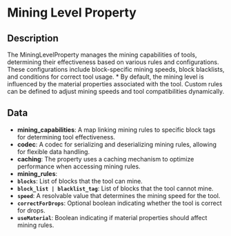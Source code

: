 # Mining Level Property

## Description

  
The MiningLevelProperty manages the mining capabilities of tools, determining their effectiveness based on various rules and configurations.These configurations include block-specific mining speeds, block blacklists, and conditions for correct tool usage. *By default, the mining level is influenced by the material properties associated with the tool.Custom rules can be defined to adjust mining speeds and tool compatibilities dynamically.

## Data

- **mining_capabilities**:  A map linking mining rules to specific block tags for determining tool effectiveness.
- **codec**:  A codec for serializing and deserializing mining rules, allowing for flexible data handling.
- **caching**:  The property uses a caching mechanism to optimize performance when accessing mining rules.
- **mining_rules**: 
- **`blocks`**:  List of blocks that the tool can mine.
- **`block_list | blacklist_tag`**:  List of blocks that the tool cannot mine.
- **`speed`**:  A resolvable value that determines the mining speed for the tool.
- **`correctForDrops`**:  Optional boolean indicating whether the tool is correct for drops.
- **`useMaterial`**:  Boolean indicating if material properties should affect mining rules.

